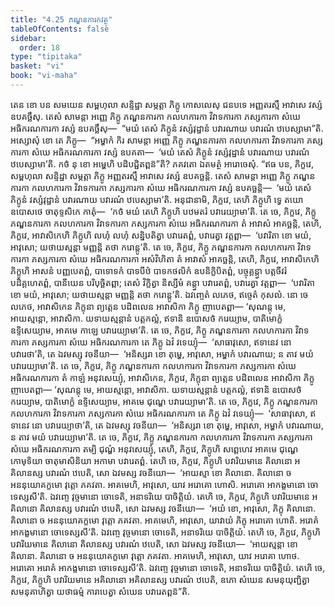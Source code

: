 ```yaml
---
title: "4.25 ភណ្ឌនការកវត្ថុ"
tableOfContents: false
sidebar:
  order: 18
type: "tipitaka"
basket: "vi"
book: "vi-maha"
---
```



<DynamicBreadcrumb />

<Division number="240" book="vi-maha">

<Paragraph number="1106" book="vi-maha">
តេន ខោ បន សមយេន សម្ពហុលា សន្ទិដ្ឋា សម្ភត្តា ភិក្ខូ កោសលេសុ ជនបទេ អញ្ញតរស្មឹ អាវាសេ វស្សំ ឧបគច្ឆឹសុ. តេសំ សាមន្តា អញ្ញេ ភិក្ខូ ភណ្ឌនការកា កលហការកា វិវាទការកា ភស្សការកា សំឃេ អធិករណការកា វស្សំ ឧបគច្ឆឹសុ—  “មយំ តេសំ ភិក្ខូនំ វស្សំវុដ្ឋានំ បវារណាយ បវារណំ ឋបេស្សាមា”តិ. អស្សោសុំ ខោ តេ ភិក្ខូ—  “អម្ហាកំ កិរ សាមន្តា អញ្ញេ ភិក្ខូ ភណ្ឌនការកា កលហការកា វិវាទការកា ភស្សការកា សំឃេ អធិករណការកា វស្សំ ឧបគតា—  ‘មយំ តេសំ ភិក្ខូនំ វស្សំវុដ្ឋានំ បវារណាយ បវារណំ ឋបេស្សាមា’តិ. កថំ នុ ខោ អម្ហេហិ បដិបជ្ជិតព្ពន៑”តិ? ភគវតោ ឯតមត្ថំ អារោចេសុំ.
</Paragraph>

<Paragraph number="1107" book="vi-maha">
“ឥធ បន, ភិក្ខវេ, សម្ពហុលា សន្ទិដ្ឋា សម្ភត្តា ភិក្ខូ អញ្ញតរស្មឹ អាវាសេ វស្សំ ឧបគច្ឆន្តិ. តេសំ សាមន្តា អញ្ញេ ភិក្ខូ ភណ្ឌនការកា កលហការកា វិវាទការកា ភស្សការកា សំឃេ អធិករណការកា វស្សំ ឧបគច្ឆន្តិ—  ‘មយំ តេសំ ភិក្ខូនំ វស្សំវុដ្ឋានំ បវារណាយ បវារណំ ឋបេស្សាមា’តិ. អនុជានាមិ, ភិក្ខវេ, តេហិ ភិក្ខូហិ ទ្វេ តយោ ឧបោសថេ ចាតុទ្ទសិកេ កាតុំ—  ‘កថំ មយំ តេហិ ភិក្ខូហិ បឋមតរំ បវារេយ្យាមា’តិ. តេ ចេ, ភិក្ខវេ, ភិក្ខូ ភណ្ឌនការកា កលហការកា វិវាទការកា ភស្សការកា សំឃេ អធិករណការកា តំ អាវាសំ អាគច្ឆន្តិ, តេហិ, ភិក្ខវេ, អាវាសិកេហិ ភិក្ខូហិ លហុំ លហុំ សន្និបតិត្វា បវារេតព្ពំ, បវារេត្វា វត្តព្ពា—  ‘បវារិតា ខោ មយំ, អាវុសោ; យថាយស្មន្តា មញ្ញន្តិ តថា ករោន្តូ’តិ. តេ ចេ, ភិក្ខវេ, ភិក្ខូ ភណ្ឌនការកា កលហការកា វិវាទការកា ភស្សការកា សំឃេ អធិករណការកា អសំវិហិតា តំ អាវាសំ អាគច្ឆន្តិ, តេហិ, ភិក្ខវេ, អាវាសិកេហិ ភិក្ខូហិ អាសនំ បញ្ញបេតព្ពំ, បាទោទកំ បាទបីឋំ បាទកថលិកំ ឧបនិក្ខិបិតព្ពំ, បច្ចុគ្គន្ត្វា បត្តចីវរំ បដិគ្គហេតព្ពំ, បានីយេន បរិបុច្ឆិតព្ពា; តេសំ វិក្ខិត្វា និស្សីមំ គន្ត្វា បវារេតព្ពំ, បវារេត្វា វត្តព្ពា—  ‘បវារិតា ខោ មយំ, អាវុសោ; យថាយស្មន្តា មញ្ញន្តិ តថា ករោន្តូ’តិ. ឯវញ្ចេតំ លភេថ, ឥច្ចេតំ កុសលំ. នោ ចេ លភេថ, អាវាសិកេន ភិក្ខុនា ព្យត្តេន បដិពលេន អាវាសិកា ភិក្ខូ ញាបេតព្ពា—
</Paragraph>

<Paragraph number="1108" book="vi-maha">
‘សុណន្តុ មេ, អាយស្មន្តោ, អាវាសិកា. យទាយស្មន្តានំ បត្តកល្លំ, ឥទានិ ឧបោសថំ ករេយ្យាម, បាតិមោក្ខំ ឧទ្ទិសេយ្យាម, អាគមេ កាឡេ បវារេយ្យាមា’តិ. តេ ចេ, ភិក្ខវេ, ភិក្ខូ ភណ្ឌនការកា កលហការកា វិវាទការកា ភស្សការកា សំឃេ អធិករណការកា តេ ភិក្ខូ ឯវំ វទេយ្យុំ—  ‘សាធាវុសោ, ឥទានេវ នោ បវារេថា’តិ, តេ ឯវមស្សុ វចនីយា—  ‘អនិស្សរា ខោ តុម្ហេ, អាវុសោ, អម្ហាកំ បវារណាយ; ន តាវ មយំ បវារេយ្យាមា’តិ. តេ ចេ, ភិក្ខវេ, ភិក្ខូ ភណ្ឌនការកា កលហការកា វិវាទការកា ភស្សការកា សំឃេ អធិករណការកា តំ កាឡំ អនុវសេយ្យុំ, អាវាសិកេន, ភិក្ខវេ, ភិក្ខុនា ព្យត្តេន បដិពលេន អាវាសិកា ភិក្ខូ ញាបេតព្ពា—
</Paragraph>

<Paragraph number="1109" book="vi-maha">
‘សុណន្តុ មេ, អាយស្មន្តោ, អាវាសិកា. យទាយស្មន្តានំ បត្តកល្លំ, ឥទានិ ឧបោសថំ ករេយ្យាម, បាតិមោក្ខំ ឧទ្ទិសេយ្យាម, អាគមេ ជុណ្ហេ បវារេយ្យាមា’តិ. តេ ចេ, ភិក្ខវេ, ភិក្ខូ ភណ្ឌនការកា កលហការកា វិវាទការកា ភស្សការកា សំឃេ អធិករណការកា តេ ភិក្ខូ ឯវំ វទេយ្យុំ—  ‘សាធាវុសោ, ឥទានេវ នោ បវារេយ្យាថា’តិ, តេ ឯវមស្សុ វចនីយា—  ‘អនិស្សរា ខោ តុម្ហេ, អាវុសោ, អម្ហាកំ បវារណាយ, ន តាវ មយំ បវារេយ្យាមា’តិ. តេ ចេ, ភិក្ខវេ, ភិក្ខូ ភណ្ឌនការកា កលហការកា វិវាទការកា ភស្សការកា សំឃេ អធិករណការកា តម្បិ ជុណ្ហំ អនុវសេយ្យុំ, តេហិ, ភិក្ខវេ, ភិក្ខូហិ សព្ពេហេវ អាគមេ ជុណ្ហេ កោមុទិយា ចាតុមាសិនិយា អកាមា បវារេតព្ពំ.
</Paragraph>

<Paragraph number="1110" book="vi-maha">
តេហិ ចេ, ភិក្ខវេ, ភិក្ខូហិ បវារិយមានេ គិលានោ អគិលានស្ស បវារណំ ឋបេតិ, សោ ឯវមស្ស វចនីយោ—  ‘អាយស្មា ខោ គិលានោ. គិលានោ ច អននុយោគក្ខមោ វុត្តោ ភគវតា. អាគមេហិ, អាវុសោ, យាវ អរោគោ ហោសិ. អរោគោ អាកង្ខមានោ ចោទេស្សសី’តិ. ឯវញ្ចេ វុច្ចមានោ ចោទេតិ, អនាទរិយេ បាចិត្តិយំ. តេហិ ចេ, ភិក្ខវេ, ភិក្ខូហិ បវារិយមានេ អគិលានោ គិលានស្ស បវារណំ ឋបេតិ, សោ ឯវមស្ស វចនីយោ—  ‘អយំ ខោ, អាវុសោ, ភិក្ខុ គិលានោ. គិលានោ ច អននុយោគក្ខមោ វុត្តោ ភគវតា. អាគមេហិ, អាវុសោ, យាវាយំ ភិក្ខុ អរោគោ ហោតិ. អរោគំ អាកង្ខមានោ ចោទេស្សសី’តិ. ឯវញ្ចេ វុច្ចមានោ ចោទេតិ, អនាទរិយេ បាចិត្តិយំ. តេហិ ចេ, ភិក្ខវេ, ភិក្ខូហិ បវារិយមានេ គិលានោ គិលានស្ស បវារណំ ឋបេតិ, សោ ឯវមស្ស វចនីយោ—  ‘អាយស្មន្តា ខោ គិលានា. គិលានោ ច អននុយោគក្ខមោ វុត្តោ ភគវតា. អាគមេហិ, អាវុសោ, យាវ អរោគា ហោថ. អរោគោ អរោគំ អាកង្ខមានោ ចោទេស្សសី’តិ. ឯវញ្ចេ វុច្ចមានោ ចោទេតិ, អនាទរិយេ បាចិត្តិយំ. តេហិ ចេ, ភិក្ខវេ, ភិក្ខូហិ បវារិយមានេ អគិលានោ អគិលានស្ស បវារណំ ឋបេតិ, ឧភោ សំឃេន សមនុយុញ្ជិត្វា សមនុគាហិត្វា យថាធម្មំ ការាបេត្វា សំឃេន បវារេតព្ពន៑”តិ.
</Paragraph>
</Division>